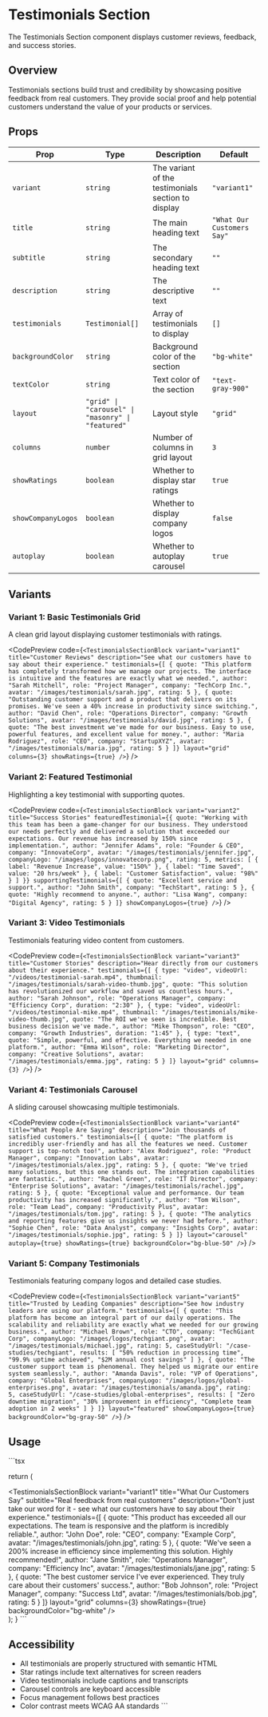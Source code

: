 # Testimonials Section

The Testimonials Section component displays customer reviews, feedback, and success stories.

## Overview

Testimonials sections build trust and credibility by showcasing positive feedback from real customers. They provide social proof and help potential customers understand the value of your products or services.

## Props

| Prop | Type | Description | Default |
|------|------|-------------|---------|
| `variant` | `string` | The variant of the testimonials section to display | `"variant1"` |
| `title` | `string` | The main heading text | `"What Our Customers Say"` |
| `subtitle` | `string` | The secondary heading text | `""` |
| `description` | `string` | The descriptive text | `""` |
| `testimonials` | `Testimonial[]` | Array of testimonials to display | `[]` |
| `backgroundColor` | `string` | Background color of the section | `"bg-white"` |
| `textColor` | `string` | Text color of the section | `"text-gray-900"` |
| `layout` | `"grid" \| "carousel" \| "masonry" \| "featured"` | Layout style | `"grid"` |
| `columns` | `number` | Number of columns in grid layout | `3` |
| `showRatings` | `boolean` | Whether to display star ratings | `true` |
| `showCompanyLogos` | `boolean` | Whether to display company logos | `false` |
| `autoplay` | `boolean` | Whether to autoplay carousel | `true` |

## Variants

### Variant 1: Basic Testimonials Grid

A clean grid layout displaying customer testimonials with ratings.

<CodePreview
  code={`<TestimonialsSectionBlock
  variant="variant1"
  title="Customer Reviews"
  description="See what our customers have to say about their experience."
  testimonials={[
    {
      quote: "This platform has completely transformed how we manage our projects. The interface is intuitive and the features are exactly what we needed.",
      author: "Sarah Mitchell",
      role: "Project Manager",
      company: "TechCorp Inc.",
      avatar: "/images/testimonials/sarah.jpg",
      rating: 5
    },
    {
      quote: "Outstanding customer support and a product that delivers on its promises. We've seen a 40% increase in productivity since switching.",
      author: "David Chen",
      role: "Operations Director",
      company: "Growth Solutions",
      avatar: "/images/testimonials/david.jpg",
      rating: 5
    },
    {
      quote: "The best investment we've made for our business. Easy to use, powerful features, and excellent value for money.",
      author: "Maria Rodriguez",
      role: "CEO",
      company: "StartupXYZ",
      avatar: "/images/testimonials/maria.jpg",
      rating: 5
    }
  ]}
  layout="grid"
  columns={3}
  showRatings={true}
/>`}
/>

### Variant 2: Featured Testimonial

Highlighting a key testimonial with supporting quotes.

<CodePreview
  code={`<TestimonialsSectionBlock
  variant="variant2"
  title="Success Stories"
  featuredTestimonial={{
    quote: "Working with this team has been a game-changer for our business. They understood our needs perfectly and delivered a solution that exceeded our expectations. Our revenue has increased by 150% since implementation.",
    author: "Jennifer Adams",
    role: "Founder & CEO",
    company: "InnovateCorp",
    avatar: "/images/testimonials/jennifer.jpg",
    companyLogo: "/images/logos/innovatecorp.png",
    rating: 5,
    metrics: [
      { label: "Revenue Increase", value: "150%" },
      { label: "Time Saved", value: "20 hrs/week" },
      { label: "Customer Satisfaction", value: "98%" }
    ]
  }}
  supportingTestimonials={[
    {
      quote: "Excellent service and support.",
      author: "John Smith",
      company: "TechStart",
      rating: 5
    },
    {
      quote: "Highly recommend to anyone.",
      author: "Lisa Wang",
      company: "Digital Agency",
      rating: 5
    }
  ]}
  showCompanyLogos={true}
/>`}
/>

### Variant 3: Video Testimonials

Testimonials featuring video content from customers.

<CodePreview
  code={`<TestimonialsSectionBlock
  variant="variant3"
  title="Customer Stories"
  description="Hear directly from our customers about their experience."
  testimonials={[
    {
      type: "video",
      videoUrl: "/videos/testimonial-sarah.mp4",
      thumbnail: "/images/testimonials/sarah-video-thumb.jpg",
      quote: "This solution has revolutionized our workflow and saved us countless hours.",
      author: "Sarah Johnson",
      role: "Operations Manager",
      company: "Efficiency Corp",
      duration: "2:30"
    },
    {
      type: "video",
      videoUrl: "/videos/testimonial-mike.mp4",
      thumbnail: "/images/testimonials/mike-video-thumb.jpg",
      quote: "The ROI we've seen is incredible. Best business decision we've made.",
      author: "Mike Thompson",
      role: "CEO",
      company: "Growth Industries",
      duration: "1:45"
    },
    {
      type: "text",
      quote: "Simple, powerful, and effective. Everything we needed in one platform.",
      author: "Emma Wilson",
      role: "Marketing Director",
      company: "Creative Solutions",
      avatar: "/images/testimonials/emma.jpg",
      rating: 5
    }
  ]}
  layout="grid"
  columns={3}
/>`}
/>

### Variant 4: Testimonials Carousel

A sliding carousel showcasing multiple testimonials.

<CodePreview
  code={`<TestimonialsSectionBlock
  variant="variant4"
  title="What People Are Saying"
  description="Join thousands of satisfied customers."
  testimonials={[
    {
      quote: "The platform is incredibly user-friendly and has all the features we need. Customer support is top-notch too!",
      author: "Alex Rodriguez",
      role: "Product Manager",
      company: "Innovation Labs",
      avatar: "/images/testimonials/alex.jpg",
      rating: 5
    },
    {
      quote: "We've tried many solutions, but this one stands out. The integration capabilities are fantastic.",
      author: "Rachel Green",
      role: "IT Director",
      company: "Enterprise Solutions",
      avatar: "/images/testimonials/rachel.jpg",
      rating: 5
    },
    {
      quote: "Exceptional value and performance. Our team productivity has increased significantly.",
      author: "Tom Wilson",
      role: "Team Lead",
      company: "Productivity Plus",
      avatar: "/images/testimonials/tom.jpg",
      rating: 5
    },
    {
      quote: "The analytics and reporting features give us insights we never had before.",
      author: "Sophie Chen",
      role: "Data Analyst",
      company: "Insights Corp",
      avatar: "/images/testimonials/sophie.jpg",
      rating: 5
    }
  ]}
  layout="carousel"
  autoplay={true}
  showRatings={true}
  backgroundColor="bg-blue-50"
/>`}
/>

### Variant 5: Company Testimonials

Testimonials featuring company logos and detailed case studies.

<CodePreview
  code={`<TestimonialsSectionBlock
  variant="variant5"
  title="Trusted by Leading Companies"
  description="See how industry leaders are using our platform."
  testimonials={[
    {
      quote: "This platform has become an integral part of our daily operations. The scalability and reliability are exactly what we needed for our growing business.",
      author: "Michael Brown",
      role: "CTO",
      company: "TechGiant Corp",
      companyLogo: "/images/logos/techgiant.png",
      avatar: "/images/testimonials/michael.jpg",
      rating: 5,
      caseStudyUrl: "/case-studies/techgiant",
      results: [
        "50% reduction in processing time",
        "99.9% uptime achieved",
        "$2M annual cost savings"
      ]
    },
    {
      quote: "The customer support team is phenomenal. They helped us migrate our entire system seamlessly.",
      author: "Amanda Davis",
      role: "VP of Operations",
      company: "Global Enterprises",
      companyLogo: "/images/logos/global-enterprises.png",
      avatar: "/images/testimonials/amanda.jpg",
      rating: 5,
      caseStudyUrl: "/case-studies/global-enterprises",
      results: [
        "Zero downtime migration",
        "30% improvement in efficiency",
        "Complete team adoption in 2 weeks"
      ]
    }
  ]}
  layout="featured"
  showCompanyLogos={true}
  backgroundColor="bg-gray-50"
/>`}
/>

## Usage

\`\`\`tsx

  return (
    <main>
      <TestimonialsSectionBlock
        variant="variant1"
        title="What Our Customers Say"
        subtitle="Real feedback from real customers"
        description="Don't just take our word for it - see what our customers have to say about their experience."
        testimonials={[
          {
            quote: "This product has exceeded all our expectations. The team is responsive and the platform is incredibly reliable.",
            author: "John Doe",
            role: "CEO",
            company: "Example Corp",
            avatar: "/images/testimonials/john.jpg",
            rating: 5
          },
          {
            quote: "We've seen a 200% increase in efficiency since implementing this solution. Highly recommended!",
            author: "Jane Smith",
            role: "Operations Manager",
            company: "Efficiency Inc",
            avatar: "/images/testimonials/jane.jpg",
            rating: 5
          },
          {
            quote: "The best customer service I've ever experienced. They truly care about their customers' success.",
            author: "Bob Johnson",
            role: "Project Manager",
            company: "Success Ltd",
            avatar: "/images/testimonials/bob.jpg",
            rating: 5
          }
        ]}
        layout="grid"
        columns={3}
        showRatings={true}
        backgroundColor="bg-white"
      />
    </main>
  );
}
\`\`\`

## Accessibility

- All testimonials are properly structured with semantic HTML
- Star ratings include text alternatives for screen readers
- Video testimonials include captions and transcripts
- Carousel controls are keyboard accessible
- Focus management follows best practices
- Color contrast meets WCAG AA standards
\`\`\`
